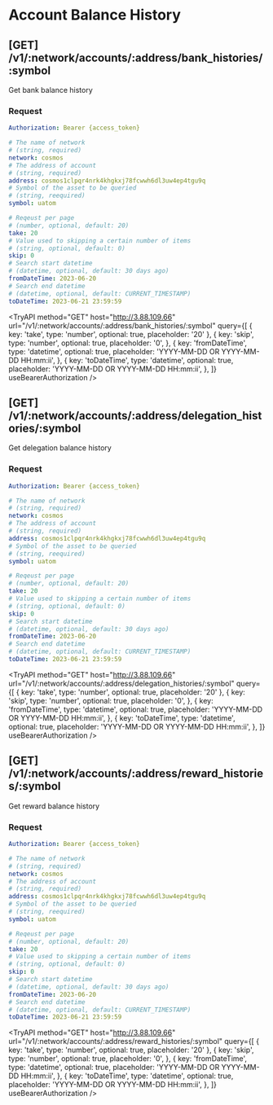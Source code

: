 
# Account Balance History

## [GET] /v1/:network/accounts/:address/bank_histories/:symbol

Get bank balance history

### Request

```yaml filename="Headers"
Authorization: Bearer {access_token}
```

```yaml filename="Parameters"
# The name of network
# (string, required)
network: cosmos
# The address of account
# (string, required)
address: cosmos1clpqr4nrk4khgkxj78fcwwh6dl3uw4ep4tgu9q
# Symbol of the asset to be queried
# (string, reequired)
symbol: uatom
```

```yaml filename="Queries"
# Reqeust per page
# (number, optional, default: 20)
take: 20
# Value used to skipping a certain number of items
# (string, optional, default: 0)
skip: 0
# Search start datetime
# (datetime, optional, default: 30 days ago)
fromDateTime: 2023-06-20
# Search end datetime
# (datetime, optional, default: CURRENT_TIMESTAMP)
toDateTime: 2023-06-21 23:59:59
```

<TryAPI
  method="GET"
  host="http://3.88.109.66"
  url="/v1/:network/accounts/:address/bank_histories/:symbol"
  query={[
    { key: 'take', type: 'number', optional: true, placeholder: '20' },
    {
      key: 'skip',
      type: 'number',
      optional: true,
      placeholder: '0',
    },
    {
      key: 'fromDateTime',
      type: 'datetime',
      optional: true,
      placeholder: 'YYYY-MM-DD OR YYYY-MM-DD HH:mm:ii',
    },
    {
      key: 'toDateTime',
      type: 'datetime',
      optional: true,
      placeholder: 'YYYY-MM-DD OR YYYY-MM-DD HH:mm:ii',
    },
  ]}
  useBearerAuthorization
/>

## [GET] /v1/:network/accounts/:address/delegation_histories/:symbol

Get delegation balance history

### Request

```yaml filename="Headers"
Authorization: Bearer {access_token}
```

```yaml filename="Parameters"
# The name of network
# (string, required)
network: cosmos
# The address of account
# (string, required)
address: cosmos1clpqr4nrk4khgkxj78fcwwh6dl3uw4ep4tgu9q
# Symbol of the asset to be queried
# (string, reequired)
symbol: uatom
```

```yaml filename="Queries"
# Reqeust per page
# (number, optional, default: 20)
take: 20
# Value used to skipping a certain number of items
# (string, optional, default: 0)
skip: 0
# Search start datetime
# (datetime, optional, default: 30 days ago)
fromDateTime: 2023-06-20
# Search end datetime
# (datetime, optional, default: CURRENT_TIMESTAMP)
toDateTime: 2023-06-21 23:59:59
```

<TryAPI
  method="GET"
  host="http://3.88.109.66"
  url="/v1/:network/accounts/:address/delegation_histories/:symbol"
  query={[
    { key: 'take', type: 'number', optional: true, placeholder: '20' },
    {
      key: 'skip',
      type: 'number',
      optional: true,
      placeholder: '0',
    },
    {
      key: 'fromDateTime',
      type: 'datetime',
      optional: true,
      placeholder: 'YYYY-MM-DD OR YYYY-MM-DD HH:mm:ii',
    },
    {
      key: 'toDateTime',
      type: 'datetime',
      optional: true,
      placeholder: 'YYYY-MM-DD OR YYYY-MM-DD HH:mm:ii',
    },
  ]}
  useBearerAuthorization
/>

## [GET] /v1/:network/accounts/:address/reward_histories/:symbol

Get reward balance history

### Request

```yaml filename="Headers"
Authorization: Bearer {access_token}
```

```yaml filename="Parameters"
# The name of network
# (string, required)
network: cosmos
# The address of account
# (string, required)
address: cosmos1clpqr4nrk4khgkxj78fcwwh6dl3uw4ep4tgu9q
# Symbol of the asset to be queried
# (string, reequired)
symbol: uatom
```

```yaml filename="Queries"
# Reqeust per page
# (number, optional, default: 20)
take: 20
# Value used to skipping a certain number of items
# (string, optional, default: 0)
skip: 0
# Search start datetime
# (datetime, optional, default: 30 days ago)
fromDateTime: 2023-06-20
# Search end datetime
# (datetime, optional, default: CURRENT_TIMESTAMP)
toDateTime: 2023-06-21 23:59:59
```

<TryAPI
  method="GET"
  host="http://3.88.109.66"
  url="/v1/:network/accounts/:address/reward_histories/:symbol"
  query={[
    { key: 'take', type: 'number', optional: true, placeholder: '20' },
    {
      key: 'skip',
      type: 'number',
      optional: true,
      placeholder: '0',
    },
    {
      key: 'fromDateTime',
      type: 'datetime',
      optional: true,
      placeholder: 'YYYY-MM-DD OR YYYY-MM-DD HH:mm:ii',
    },
    {
      key: 'toDateTime',
      type: 'datetime',
      optional: true,
      placeholder: 'YYYY-MM-DD OR YYYY-MM-DD HH:mm:ii',
    },
  ]}
  useBearerAuthorization
/>
